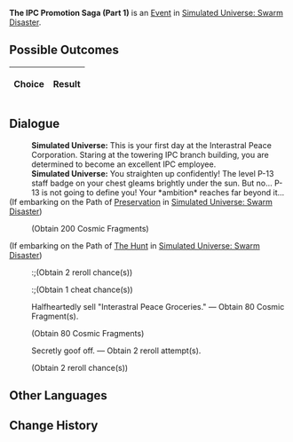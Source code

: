 {{Simulated Universe Event Infobox
|title         = The IPC Promotion Saga (Part 1)
|image         = Random Event Bond.png
|type          =
|domains_su    = 
|domains_ext   = 
|domains_swarm = Occurrence
|domains_gng   = 
|requirements  =
|prev          = {{tx}}
|next          = {{tx}}
|indexRewards  =
|characters    = 
}}
'''The IPC Promotion Saga (Part 1)''' is an [[Simulated Universe/Events|Event]] in [[Simulated Universe: Swarm Disaster]].

==Possible Outcomes==
{| class="article-table"
!Choice
!Result

|}

<!--
==Gameplay Notes==

-->
==Dialogue==
{{Dialogue Start}}
:'''Simulated Universe:''' This is your first day at the Interastral Peace Corporation. Staring at the towering IPC branch building, you are determined to become an excellent IPC employee.
:'''Simulated Universe:''' You straighten up confidently! The level P-13 staff badge on your chest gleams brightly under the sun. But no... P-13 is not going to define you! Your *ambition* reaches far beyond it...
;(If embarking on the Path of [[Simulated Universe/Paths#Preservation|Preservation]] in [[Simulated Universe: Swarm Disaster]])
:{{SU Special Dialogue|Preservation|Dedicate off-duty time to the Amber Lord.|Obtain 200 Cosmic Fragment(s).}}
:;(Obtain 200 Cosmic Fragments)
;(If embarking on the Path of [[Simulated Universe/Paths#The Hunt|The Hunt]] in [[Simulated Universe: Swarm Disaster]])
:{{SU Special Dialogue|The Hunt|Accurately find the target to sell star systems to.|Obtain 2 Dice Reroll attempt(s) and 1 cheat attempt.}}
::;(Obtain 2 reroll chance(s))
::;(Obtain 1 cheat chance(s))
:{{DIcon|Star}} Halfheartedly sell "Interastral Peace Groceries." &mdash; Obtain 80 Cosmic Fragment(s).
:;(Obtain 80 Cosmic Fragments)
:{{DIcon|Star}} Secretly goof off. &mdash; Obtain 2 reroll attempt(s).
:;(Obtain 2 reroll chance(s))
{{Dialogue End}}

==Other Languages==
{{Other Languages
|zhs   = 星际和平公司「升职记」（其一）
|zht   = 星際和平公司「升職記」（其一）
|ja    = スターピースカンパニー「昇進記」（1）
|ko    = 스타피스 컴퍼니 「승진기」 (1)
|es    = La saga del ascenso de la Corporación I
|fr    = Saga de la CPI (partie 1)
|ru    = Сага о карьере в КММ I
|th    = "บันทึกการเลื่อนตำแหน่ง" องค์กรสันติภาพแห่งดวงดาว (1)
|vi    = Công Ty Hành Tinh Hòa Bình "Nhật Ký Thăng Chức" 1
|de    = Die IFK-Beförderungsgeschichte (Teil 1)
|id    = Kisah Promosi IPC (1)
|pt    = A Saga de Promoção da CPI (Parte 1)
}}

==Change History==
{{Change History|1.0}}
